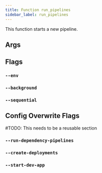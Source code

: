 ```yaml
---
title: Function run_pipelines
sidebar_label: run_pipelines
---
```


This function starts a new pipeline.


## Args


## Flags

### `--env`

### `--background`

### `--sequential`


## Config Overwrite Flags

\#TODO: This needs to be a reusable section

### `--run-dependency-pipelines`

### `--create-deployments`

### `--start-dev-app`
